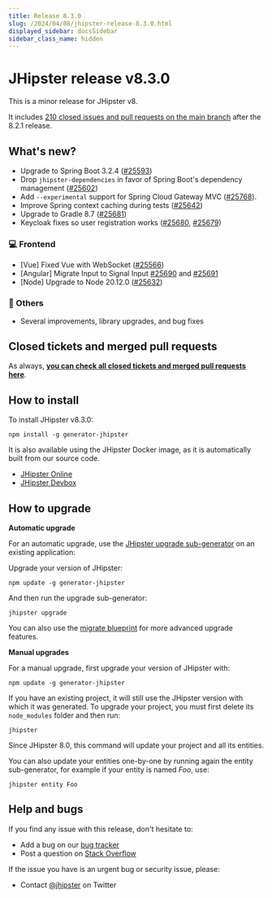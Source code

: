 ```yaml
---
title: Release 8.3.0
slug: /2024/04/08/jhipster-release-8.3.0.html
displayed_sidebar: docsSidebar
sidebar_class_name: hidden
---
```


# JHipster release v8.3.0

This is a minor release for JHipster v8.

It includes [210 closed issues and pull requests on the main branch](https://github.com/jhipster/generator-jhipster/issues?q=is:closed+milestone:8.3.0) after the 8.2.1 release.

## What's new?

- Upgrade to Spring Boot 3.2.4 ([#25593](https://github.com/jhipster/generator-jhipster/pull/25593))
- Drop `jhipster-dependencies` in favor of Spring Boot's dependency management ([#25602](https://github.com/jhipster/generator-jhipster/pull/25602))
- Add `--experimental` support for Spring Cloud Gateway MVC ([#25768](https://github.com/jhipster/generator-jhipster/pull/25768)).
- Improve Spring context caching during tests ([#25642](https://github.com/jhipster/generator-jhipster/pull/25642))
- Upgrade to Gradle 8.7 ([#25681](https://github.com/jhipster/generator-jhipster/pull/25681))
- Keycloak fixes so user registration works ([#25680](https://github.com/jhipster/generator-jhipster/pull/25680), [#25679](https://github.com/jhipster/generator-jhipster/pull/25679))

### :computer: Frontend

- [Vue] Fixed Vue with WebSocket ([#25566](https://github.com/jhipster/generator-jhipster/pull/25566))
- [Angular] Migrate Input to Signal Input [#25690](https://github.com/jhipster/generator-jhipster/pull/25690) and [#25691](https://github.com/jhipster/generator-jhipster/pull/25691)
- [Node] Upgrade to Node 20.12.0 ([#25632](https://github.com/jhipster/generator-jhipster/pull/25632))

### :scroll: Others

- Several improvements, library upgrades, and bug fixes

## Closed tickets and merged pull requests

As always, **[you can check all closed tickets and merged pull requests here](https://github.com/jhipster/generator-jhipster/issues?q=is:closed+milestone:8.3.0)**.

## How to install

To install JHipster v8.3.0:

```
npm install -g generator-jhipster
```

It is also available using the JHipster Docker image, as it is automatically built from our source code.

- [JHipster Online](https://start.jhipster.tech)
- [JHipster Devbox](https://github.com/jhipster/jhipster-devbox)

## How to upgrade

**Automatic upgrade**

For an automatic upgrade, use the [JHipster upgrade sub-generator](/upgrading-an-application/) on an existing application:

Upgrade your version of JHipster:

```
npm update -g generator-jhipster
```

And then run the upgrade sub-generator:

```
jhipster upgrade
```

You can also use the [migrate blueprint](https://github.com/jhipster/generator-jhipster-migrate) for more advanced upgrade features.

**Manual upgrades**

For a manual upgrade, first upgrade your version of JHipster with:

```
npm update -g generator-jhipster
```

If you have an existing project, it will still use the JHipster version with which it was generated.
To upgrade your project, you must first delete its `node_modules` folder and then run:

```
jhipster
```

Since JHipster 8.0, this command will update your project and all its entities.

You can also update your entities one-by-one by running again the entity sub-generator, for example if your entity is named _Foo_, use:

```
jhipster entity Foo
```

## Help and bugs

If you find any issue with this release, don't hesitate to:

- Add a bug on our [bug tracker](https://github.com/jhipster/generator-jhipster/issues?state=open)
- Post a question on [Stack Overflow](http://stackoverflow.com/tags/jhipster/info)

If the issue you have is an urgent bug or security issue, please:

- Contact [@jhipster](https://twitter.com/jhipster) on Twitter
